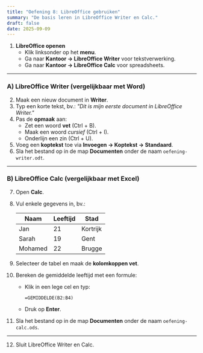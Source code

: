 ```yaml
---
title: "Oefening 8: LibreOffice gebruiken"
summary: "De basis leren in LibreOffice Writer en Calc."
draft: false
date: 2025-09-09
---
```


1) **LibreOffice openen**  
   - Klik linksonder op het **menu**.  
   - Ga naar **Kantoor → LibreOffice Writer** voor tekstverwerking.  
   - Ga naar **Kantoor → LibreOffice Calc** voor spreadsheets.  

---

### A) LibreOffice Writer (vergelijkbaar met Word)
2) Maak een nieuw document in **Writer**.  
3) Typ een korte tekst, bv.: *"Dit is mijn eerste document in LibreOffice Writer."*  
4) Pas de **opmaak** aan:  
   - Zet een woord **vet** (Ctrl + B).  
   - Maak een woord *cursief* (Ctrl + I).  
   - Onderlijn een zin (Ctrl + U).  
5) Voeg een **koptekst** toe via **Invoegen → Koptekst → Standaard**.  
6) Sla het bestand op in de map **Documenten** onder de naam `oefening-writer.odt`.  

---

### B) LibreOffice Calc (vergelijkbaar met Excel)
7) Open **Calc**.  
8) Vul enkele gegevens in, bv.:  

   | Naam     | Leeftijd | Stad       |
   |----------|----------|------------|
   | Jan      | 21       | Kortrijk   |
   | Sarah    | 19       | Gent       |
   | Mohamed  | 22       | Brugge     |

9) Selecteer de tabel en maak de **kolomkoppen vet**.  
10) Bereken de gemiddelde leeftijd met een formule:  
    - Klik in een lege cel en typ:  
      ```
      =GEMIDDELDE(B2:B4)
      ```  
    - Druk op **Enter**.  
11) Sla het bestand op in de map **Documenten** onder de naam `oefening-calc.ods`.  

---

12) Sluit LibreOffice Writer en Calc.
